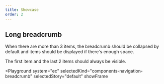 ```yaml
---
title: Showcase
order: 2
---
```



## Long breadcrumb

When there are more than 3 items, the breadcrumb should be collapsed by default and items should be displayed if there's enough space.

The first item and the last 2 items should always be visible.

<Playground
  system="ec"
  selectedKind="components-navigation-breadcrumb"
  selectedStory="default"
  showFrame
>
  <Html markup={breadcrumbLong} />
</Playground>
